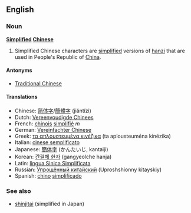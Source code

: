 ==English==
===Noun===
'''[[Simplified]] [[Chinese]]'''

# Simplified Chinese characters are [[simplified]] versions of [[hanzi]] that are used in People's Republic of [[China]].

====Antonyms====
*[[Traditional Chinese]]

====Translations====
*Chinese: [[简体字]]/[[簡體字]] (jiăntĭzì)
*Dutch: [[Vereenvoudigde Chinees]]
*French: [[chinois]] [[simplifié]] ''m''
*German: [[Vereinfachter Chinese]]
*Greek: [[τα απλουστευμένα κινέζικα]] (ta aplousteuména kinézika)
*Italian: [[cinese semplificato]]
*Japanese: [[簡体字]] (かんたいじ, kantaiji)
*Korean: [[간결체 한자]] (gangyeolche hanja)
*Latin: [[lingua Sinica Simplificata]]
*Russian: [[Упрощённый китайский]] (Uproshshionny kitayskiy)
*Spanish: [[chino]] [[simplificado]]

===See also===
*[[shinjitai]] (simplified in Japan)